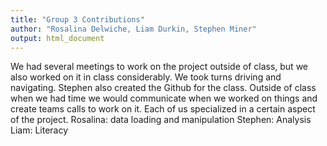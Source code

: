 ---
title: "Group 3 Contributions"
author: "Rosalina Delwiche, Liam Durkin, Stephen Miner"
output: html_document
---

We had several meetings to work on the project outside of class, but we also worked on it in class considerably.  We took turns driving and navigating.  Stephen also created the Github for the class.  Outside of class when we had time we would communicate when we worked on things and create teams calls to work on it.  Each of us specialized in a certain aspect of the project. 
Rosalina: data loading and manipulation
Stephen: Analysis
Liam: Literacy